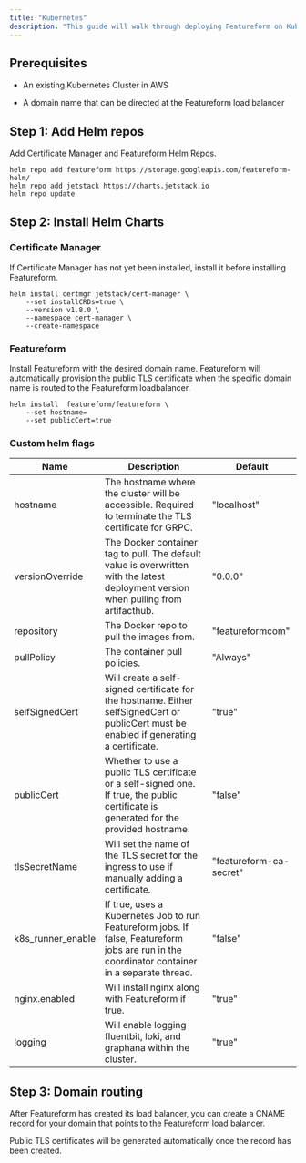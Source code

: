 ```yaml
---
title: "Kubernetes"
description: "This guide will walk through deploying Featureform on Kubernetes. The Featureform ingress currently supports AWS load balancers."
---
```


## Prerequisites

* An existing Kubernetes Cluster in AWS

* A domain name that can be directed at the Featureform load balancer

## Step 1: Add Helm repos

Add Certificate Manager and Featureform Helm Repos.

```
helm repo add featureform https://storage.googleapis.com/featureform-helm/ 
helm repo add jetstack https://charts.jetstack.io 
helm repo update
```

## Step 2: Install Helm Charts

### Certificate Manager

If Certificate Manager has not yet been installed, install it before installing Featureform.

```
helm install certmgr jetstack/cert-manager \
    --set installCRDs=true \
    --version v1.8.0 \
    --namespace cert-manager \
    --create-namespace
```

### Featureform

Install Featureform with the desired domain name. Featureform will automatically provision the public TLS certificate when the specific domain name is routed to the Featureform loadbalancer.

```
helm install  featureform/featureform \
    --set hostname=
    --set publicCert=true
```

### Custom helm flags

| Name              | Description                                                                                                                                   | Default                 |
| ----------------- | --------------------------------------------------------------------------------------------------------------------------------------------- | ----------------------- |
| hostname          | The hostname where the cluster will be accessible. Required to terminate the TLS certificate for GRPC.                                        | "localhost"             |
| versionOverride   | The Docker container tag to pull. The default value is overwritten with the latest deployment version when pulling from artifacthub.          | "0.0.0"                 |
| repository        | The Docker repo to pull the images from.                                                                                                      | "featureformcom"        |
| pullPolicy        | The container pull policies.                                                                                                                  | "Always"                |
| selfSignedCert    | Will create a self-signed certificate for the hostname. Either selfSignedCert or publicCert must be enabled if generating a certificate.      | "true"                  |
| publicCert        | Whether to use a public TLS certificate or a self-signed one. If true, the public certificate is generated for the provided hostname.         | "false"                 |
| tlsSecretName     | Will set the name of the TLS secret for the ingress to use if manually adding a certificate.                                                  | "featureform-ca-secret" |
| k8s_runner_enable | If true, uses a Kubernetes Job to run Featureform jobs. If false, Featureform jobs are run in the coordinator container in a separate thread. | "false"                 |
| nginx.enabled     | Will install nginx along with Featureform if true.                                                                                            | "true"                  |
| logging           | Will enable logging fluentbit, loki, and graphana within the cluster.                                                                         | "true"                  |

## Step 3: Domain routing

After Featureform has created its load balancer, you can create a CNAME record for your domain that points to the Featureform load balancer.

Public TLS certificates will be generated automatically once the record has been created.
